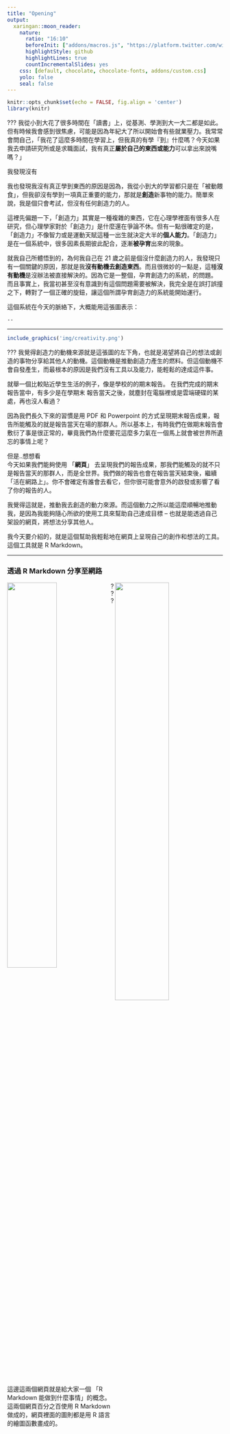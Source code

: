 ```yaml
---
title: "Opening"
output:
  xaringan::moon_reader:
    nature:
      ratio: "16:10"
      beforeInit: ["addons/macros.js", "https://platform.twitter.com/widgets.js"]
      highlightStyle: github
      highlightLines: true
      countIncrementalSlides: yes
    css: [default, chocolate, chocolate-fonts, addons/custom.css]
    yolo: false
    seal: false 
---
```


```r
knitr::opts_chunk$set(echo = FALSE, fig.align = 'center')
library(knitr)
```

???
我從小到大花了很多時間在「讀書」上，從基測、學測到大一大二都是如此。但有時候我會感到很焦慮，可能是因為年紀大了所以開始會有些就業壓力。我常常會問自己，「我花了這麼多時間在學習上，但我真的有學『到』什麼嗎？今天如果我去申請研究所或是求職面試，我有真正**屬於自己的東西或能力**可以拿出來說嘴嗎？」

我發現沒有

我也發現我沒有真正學到東西的原因是因為，我從小到大的學習都只是在「被動餵食」，但我卻沒有學到一項真正重要的能力，那就是**創造**新事物的能力。簡單來說，我是個只會考試，但沒有任何創造力的人。

這裡先偏題一下，「創造力」其實是一種複雜的東西，它在心理學裡面有很多人在研究，但心理學家對於「創造力」是什麼還在爭論不休。但有一點很確定的是，「創造力」不像智力或是運動天賦這種一出生就決定大半的**個人能力**。「創造力」是在一個系統中，很多因素長期彼此配合，逐漸**被孕育**出來的現象。

就我自己所體悟到的，為何我自己在 21 歲之前是個沒什麼創造力的人，我發現只有一個關鍵的原因，那就是我**沒有動機去創造東西**。而且很微妙的一點是，這種**沒有動機**是沒辦法被直接解決的。因為它是一整個，孕育創造力的系統，的問題。  
而且事實上，我當初甚至沒有意識到有這個問題需要被解決，我完全是在誤打誤撞之下，轉對了一個正確的旋鈕，讓這個所謂孕育創造力的系統能開始運行。

這個系統在今天的脈絡下，大概能用這張圖表示：

`--`

---

```r
include_graphics('img/creativity.png')
```


???
我覺得創造力的動機來源就是這張圖的左下角，也就是渴望將自己的想法或創造的事物分享給其他人的動機。這個動機是推動創造力產生的燃料。但這個動機不會自發產生，而最根本的原因是我們沒有工具以及能力，能輕鬆的達成這件事。

就舉一個比較貼近學生生活的例子，像是學校的的期末報告。  在我們完成的期末報告當中，有多少是在學期末 報告當天之後，就塵封在電腦裡或是雲端硬碟的某處，再也沒人看過？  

因為我們長久下來的習慣是用 PDF 和 Powerpoint 的方式呈現期末報告成果，報告所能觸及的就是報告當天在場的那群人。所以基本上，有時我們在做期末報告會敷衍了事是很正常的，畢竟我們為什麼要花這麼多力氣在一個馬上就會被世界所遺忘的事情上呢？

但是..想想看  
今天如果我們能夠使用 「**網頁**」 去呈現我們的報告成果，那我們能觸及的就不只是報告當天的那群人，而是全世界。我們做的報告也會在報告當天結束後，繼續「活在網路上」。你不會確定有誰會去看它，但你很可能會意外的啟發或影響了看了你的報告的人。

我覺得這就是，推動我去創造的動力來源。而這個動力之所以能這麼順暢地推動我，是因為我能夠隨心所欲的使用工具來幫助自己達成目標 -- 也就是能透過自己架設的網頁，將想法分享其他人。

我今天要介紹的，就是這個幫助我輕鬆地在網頁上呈現自己的創作和想法的工具。這個工具就是 R Markdown。

---

### 透過 R Markdown 分享至網路

<a href='https://twlangsurvey.github.io'><img src='img/twlangsurvey.gif' style='display:inline;width:48%;float:left;'></a>
<a href='https://rlads2017g1.github.io/presentation'><img src='img/flexdashboard.gif' style='display:inline;width:50%;float:right;'></a>

???
這邊這兩個網頁就是給大家一個 「R Markdown 能做到什麼事情」的概念。這兩個網頁百分之百使用 R Markdown 做成的，網頁裡面的圖則都是用 R 語言的繪圖函數畫成的。